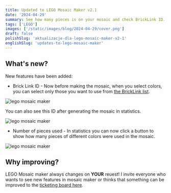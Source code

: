 ```yaml
---
title: Updated to LEGO Mosaic Maker v2.1
date: '2024-04-29'
summary: See how many pieces is on your mosaic and check BrickLink ID.
tags: ['LEGO']
images: ['/static/images/blog/2024-04-29/cover.png']
draft: false
polishSlug: 'aktualizacje-dla-lego-mosaic-maker-v2-1'
englishSlug: 'updates-to-lego-mosaic-maker'
---
```


## What's new?

New features have been added:

- Brick Link ID - Now before making the mosaic, when you select colors, you can select only those you want to use from [the BrickLink list][2].

![lego mosaic maker](/static/images/blog/2024-04-29/photo_bl_id_1.png)

You can also see this ID after generating the mosaic in statistics.

![lego mosaic maker](/static/images/blog/2024-04-29/photo_bl_id_2.png)

- Number of pieces used  - In statistics you can now click a button to show how many pieces of different colors were used in the mosaic.

![lego mosaic maker](/static/images/blog/2024-04-29/photo_bl_id_3.png)

## Why improving?

LEGO Mosaic maker always changes on **YOUR** reuest! I invite everyone who wants to see new features in mosaic maker or thinks that something can be improved to the [ticketing board here][1].


[1]: https://trello.com/c/PSQgYa8x/2-your-ideas-add-here-as-a-comment
[2]: https://www.bricklink.com/catalogColors.asp